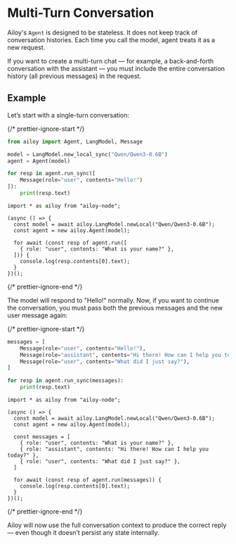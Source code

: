 # Multi-Turn Conversation

Ailoy's `Agent` is designed to be stateless. It does not keep track of
conversation histories. Each time you call the model, agent treats it as a new
request.

If you want to create a multi-turn chat — for example, a back-and-forth
conversation with the assistant — you must include the entire conversation
history (all previous messages) in the request.

## Example

Let’s start with a single-turn conversation:

{/* prettier-ignore-start */}

<CodeTabs>

```python
from ailoy import Agent, LangModel, Message

model = LangModel.new_local_sync("Qwen/Qwen3-0.6B")
agent = Agent(model)

for resp in agent.run_sync([
    Message(role="user", contents="Hello!")
]):
    print(resp.text)
```


```nodejs
import * as ailoy from "ailoy-node";

(async () => {
  const model = await ailoy.LangModel.newLocal("Qwen/Qwen3-0.6B");
  const agent = new ailoy.Agent(model);

  for await (const resp of agent.run([
    { role: "user", contents: "What is your name?" },
  ])) {
    console.log(resp.contents[0].text);
  }
})();
```

</CodeTabs>

{/* prettier-ignore-end */}

The model will respond to "Hello!" normally. Now, if you want to continue the
conversation, you must pass both the previous messages and the new user message
again:

{/* prettier-ignore-start */}

<CodeTabs>

```python
messages = [
    Message(role="user", contents="Hello!"),
    Message(role="assistant", contents="Hi there! How can I help you today?"),
    Message(role="user", contents="What did I just say?"),
]

for resp in agent.run_sync(messages):
    print(resp.text)
```

```nodejs
import * as ailoy from "ailoy-node";

(async () => {
  const model = await ailoy.LangModel.newLocal("Qwen/Qwen3-0.6B");
  const agent = new ailoy.Agent(model);

  const messages = [
    { role: "user", contents: "What is your name?" },
    { role: "assistant", contents: "Hi there! How can I help you today?" },
    { role: "user", contents: "What did I just say?" },
  ]

  for await (const resp of agent.run(messages)) {
    console.log(resp.contents[0].text);
  }
})();
```

</CodeTabs>

{/* prettier-ignore-end */}

Ailoy will now use the full conversation context to produce the correct reply —
even though it doesn’t persist any state internally.

